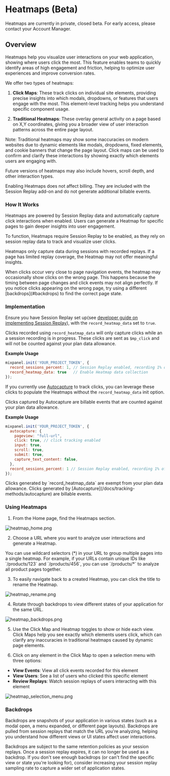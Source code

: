 
# Heatmaps (Beta)

<Callout type="info">
  Heatmaps are currently in private, closed beta. For early access, please contact your Account Manager.
</Callout>

## Overview

Heatmaps help you visualize user interactions on your web application, showing where users click the most. This feature enables teams to quickly identify areas of high engagement and friction, helping to optimize user experiences and improve conversion rates.

We offer two types of heatmaps:

1. **Click Maps**: These track clicks on individual site elements, providing precise insights into which modals, dropdowns, or features that users engage with the most. This element-level tracking helps you understand specific component usage.

2. **Traditional Heatmaps**: These overlay general activity on a page based on X,Y coordinates, giving you a broader view of user interaction patterns across the entire page layout.

<Callout type="info">
  Note: Traditional heatmaps may show some inaccuracies on modern websites due to dynamic elements like modals, dropdowns, fixed elements, and cookie banners that change the page layout. Click maps can be used to confirm and clarify these interactions by showing exactly which elements users are engaging with.
</Callout>

Future versions of heatmaps may also include hovers, scroll depth, and other interaction types.

Enabling Heatmaps does not affect billing. They are included with the Session Replay add-on and do not generate additional billable events.

###  How It Works
Heatmaps are powered by Session Replay data and automatically capture click interactions when enabled. Users can generate a Heatmap for specific pages to gain deeper insights into user engagement.

To function, Heatmaps require Session Replay to be enabled, as they rely on session replay data to track and visualize user clicks.

Heatmaps only capture data during sessions with recorded replays. If a page has limited replay coverage, the Heatmap may not offer meaningful insights.

<Callout type="warning">
  When clicks occur very close to page navigation events, the heatmap may occasionally show clicks on the wrong page. This happens because the timing between page changes and click events may not align perfectly. If you notice clicks appearing on the wrong page, try using a different [backdrops](#backdrops) to find the correct page state.
</Callout>

### Implementation

Ensure you have Session Replay set up(see [developer guide on implementing Session Replay](/docs/session-replay/implement-session-replay/session-replay-web)), with the `record_heatmap_data` set to `true`.

Clicks recorded using `record_heatmap_data` will only capture clicks while an a session recording is in progress. These clicks are sent as `$mp_click` and will not be counted against your plan data allowance.

**Example Usage**

```javascript Javascript
mixpanel.init('YOUR_PROJECT_TOKEN', {
  record_sessions_percent: 1, // Session Replay enabled, recording 1% of all sessions
  record_heatmap_data: true   // Enable Heatmap data collection
});
```

If you currently use [Autocapture](/docs/tracking-methods/autocapture) to track clicks, you can leverage these clicks to populate the Heatmaps without the `record_heatmap_data` init option.

Clicks captured by Autocapture are billable events that are counted against your plan data allowance.

**Example Usage**

```javascript Javascript
mixpanel.init('YOUR_PROJECT_TOKEN', {
  autocapture: {
    pageview: "full-url",
    click: true, // click tracking enabled
    input: true,
    scroll: true,
    submit: true,
    capture_text_content: false,
  },
  record_sessions_percent: 1 // Session Replay enabled, recording 1% of all sessions
});
```

<Callout type="info">
  Clicks generated by `record_heatmap_data` are exempt from your plan data allowance. Clicks generated by [Autocapture](/docs/tracking-methods/autocapture) are billable events.
</Callout>

### Using Heatmaps

1. From the Home page, find the Heatmaps section.

![heatmap_home.png](/heatmap_home.png)

2. Choose a URL where you want to analyze user interactions and generate a Heatmap.

<Callout type="info">
  You can use wildcard selectors (*) in your URL to group multiple pages into a single heatmap. For example, if your URLs contain unique IDs like `/products/123` and `/products/456`, you can use `/products/*` to analyze all product pages together.
</Callout>

3. To easily navigate back to a created Heatmap, you can click the title to rename the Heatmap.

![heatmap_rename.png](/heatmap_rename.png)

4. Rotate through backdrops to view different states of your application for the same URL.

![heatmap_backdrops.png](/heatmap_backdrops.png)

5. Use the Click Map and Heatmap toggles to show or hide each view. Click Maps help you see exactly which elements users click, which can clarify any inaccuracies in traditional heatmaps caused by dynamic page elements.

6. Click on any element in the Click Map to open a selection menu with three options:
  - **View Events**: View all click events recorded for this element   
  - **View Users**: See a list of users who clicked this specific element 
  - **Review Replays**: Watch session replays of users interacting with this element

![heatmap_selection_menu.png](/heatmap_selection_menu.png)

### Backdrops

Backdrops are snapshots of your application in various states (such as a modal open, a menu expanded, or different page layouts). Backdrops are pulled from session replays that match the URL you're analyzing, helping you understand how different views or UI states affect user interactions.

Backdrops are subject to the same retention policies as your session replays. Once a session replay expires, it can no longer be used as a backdrop. If you don't see enough backdrops (or can't find the specific view or state you're looking for), consider increasing your session replay sampling rate to capture a wider set of application states.
